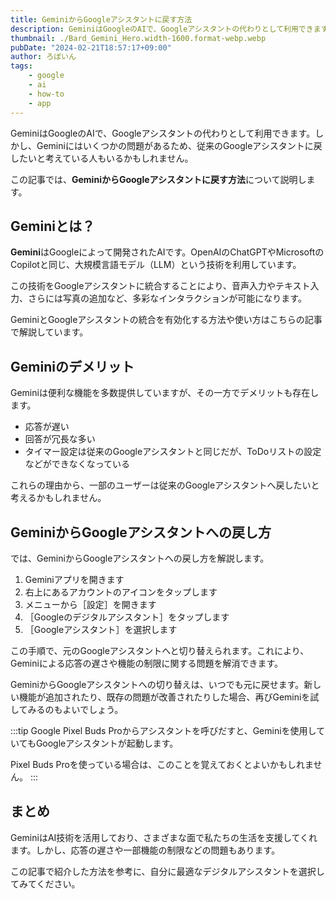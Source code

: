 ```yaml
---
title: GeminiからGoogleアシスタントに戻す方法
description: GeminiはGoogleのAIで、Googleアシスタントの代わりとして利用できます。しかし、Geminiにはいくつかの問題があるため、従来のGoogleアシスタントに戻したいと考えている人もいるかもしれません。この記事では、GeminiからGoogleアシスタントに戻す方法について説明します。
thumbnail: ./Bard_Gemini_Hero.width-1600.format-webp.webp
pubDate: "2024-02-21T18:57:17+09:00"
author: ろぼいん
tags:
    - google
    - ai
    - how-to
    - app
---
```



GeminiはGoogleのAIで、Googleアシスタントの代わりとして利用できます。しかし、Geminiにはいくつかの問題があるため、従来のGoogleアシスタントに戻したいと考えている人もいるかもしれません。

この記事では、**GeminiからGoogleアシスタントに戻す方法**について説明します。

## Geminiとは？

**Gemini**はGoogleによって開発されたAIです。OpenAIのChatGPTやMicrosoftのCopilotと同じ、大規模言語モデル（LLM）という技術を利用しています。

この技術をGoogleアシスタントに統合することにより、音声入力やテキスト入力、さらには写真の追加など、多彩なインタラクションが可能になります。

GeminiとGoogleアシスタントの統合を有効化する方法や使い方はこちらの記事で解説しています。

<ArticleCard link="/article/2024/02/11/google-assistant-gemini-app/" />

## Geminiのデメリット

Geminiは便利な機能を多数提供していますが、その一方でデメリットも存在します。

- 応答が遅い
- 回答が冗長な多い
- タイマー設定は従来のGoogleアシスタントと同じだが、ToDoリストの設定などができなくなっている

これらの理由から、一部のユーザーは従来のGoogleアシスタントへ戻したいと考えるかもしれません。

## GeminiからGoogleアシスタントへの戻し方

では、GeminiからGoogleアシスタントへの戻し方を解説します。

1. Geminiアプリを開きます
2. 右上にあるアカウントのアイコンをタップします
3. メニューから［設定］を開きます
4. ［Googleのデジタルアシスタント］をタップします
5. ［Googleアシスタント］を選択します

この手順で、元のGoogleアシスタントへと切り替えられます。これにより、Geminiによる応答の遅さや機能の制限に関する問題を解消できます。

GeminiからGoogleアシスタントへの切り替えは、いつでも元に戻せます。新しい機能が追加されたり、既存の問題が改善されたりした場合、再びGeminiを試してみるのもよいでしょう。

:::tip
Google Pixel Buds Proからアシスタントを呼びだすと、Geminiを使用していてもGoogleアシスタントが起動します。

Pixel Buds Proを使っている場合は、このことを覚えておくとよいかもしれません。
:::

## まとめ

GeminiはAI技術を活用しており、さまざまな面で私たちの生活を支援してくれます。しかし、応答の遅さや一部機能の制限などの問題もあります。

この記事で紹介した方法を参考に、自分に最適なデジタルアシスタントを選択してみてください。
